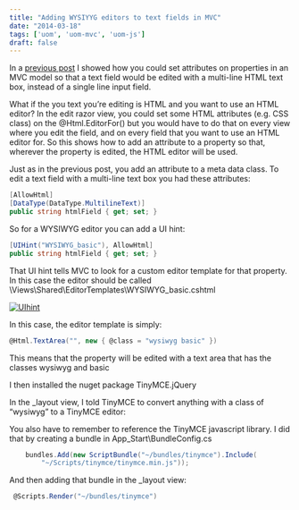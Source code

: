 ```yaml
---
title: "Adding WYSIYYG editors to text fields in MVC"
date: "2014-03-18"
tags: ['uom', 'uom-mvc', 'uom-js'] 
draft: false
---
```


In a [previous post](https://mikebarram.wordpress.com/2014/02/27/multiline-text-editor-in-mvc/) I showed how you could set attributes on properties in an MVC model so that a text field would be edited with a multi-line HTML text box, instead of a single line input field.

What if the you text you’re editing is HTML and you want to use an HTML editor? In the edit razor view, you could set some HTML attributes (e.g. CSS class) on the @Html.EditorFor() but you would have to do that on every view where you edit the field, and on every field that you want to use an HTML editor for. So this shows how to add an attribute to a property so that, wherever the property is edited, the HTML editor will be used.

Just as in the previous post, you add an attribute to a meta data class. To edit a text field with a multi-line text box you had these attributes:

```C#
[AllowHtml]
[DataType(DataType.MultilineText)]
public string htmlField { get; set; }
```

So for a WYSIWYG editor you can add a UI hint:

```C#
[UIHint("WYSIWYG_basic"), AllowHtml]
public string htmlField { get; set; }
```

That UI hint tells MVC to look for a custom editor template for that property. In this case the editor should be called \\Views\\Shared\\EditorTemplates\\WYSIWYG\_basic.cshtml

[![UIhint](images/UIhint.png)](https://mikebarram.files.wordpress.com/2014/03/UIhint.png)

In this case, the editor template is simply:

```C#
@Html.TextArea("", new { @class = "wysiwyg basic" })
```

This means that the property will be edited with a text area that has the classes wysiwyg and basic

I then installed the nuget package TinyMCE.jQuery

In the \_layout view, I told TinyMCE to convert anything with a class of “wysiwyg” to a TinyMCE editor:

You also have to remember to reference the TinyMCE javascript library. I did that by creating a bundle in App\_Start\\BundleConfig.cs

```C#
    bundles.Add(new ScriptBundle("~/bundles/tinymce").Include(
        "~/Scripts/tinymce/tinymce.min.js"));
```

And then adding that bundle in the \_layout view:

```C#
 @Scripts.Render("~/bundles/tinymce")
```
